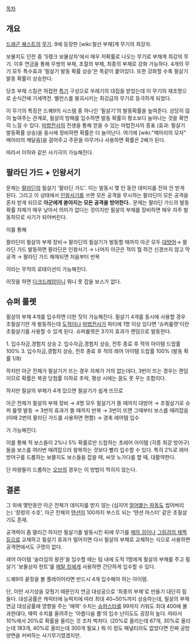 [[목차]]

== 개요 ==
[[드래곤 퀘스트]]의 [[무기]]. 9에 등장한 [wiki:철선 부채]계 무기의 최강자.

보물지도 던전 중 'S랭크 보물상자'에서 매우 저확률로 나오는 무기로 부채계 최강의 무기. 이후 연금을 통해 무쌍의 부채, 초절의 부채, 최종의 부채로 강화 가능하다. 4개의 무기 모두 특수효과 '필살기 발동 확률 상승'은 똑같이 붙어있다. 또한 강화할 수록 필살기 발동 확률이 상승한다.

당초 부채 스킬은 허접한 [[특기]] 구성으로 쑤레기의 대접을 받았는데 이 무기의 재조명으로 순식간에 기세역전. 밸런스를 붕괴시키는 최강급의 무기로 등극하게 되었다.

이 무기의 특징은 드퀘9의 시스템 중 하나인 '필살기'의 발동확률을 높여준다. 상당히 많이 높여주는 관계로, 필살의 방패를 입수하면 발동 확률이 평소보다 늘어나는 것을 확연히 느낄 수 있다. [[마법전사]]의 전생을 통해 얻을 수 있는 마법전사의 증표 (효과: 필살기 발동확률 상승)을 동시에 장비하면 확률은 더 늘어난다. 여기에  [wiki:"메아리의 모자" 메아리의 깨달음]을 걸어주고 주문을 아무거나 사용하면 확률은 2배가 된다.

따라서 이하와 같은 사기극이 가능해진다.

== 팔라딘 가드 + 인왕서기 ==
문제는 [[팔라딘]]의 필살기 '팔라딘 가드'. 이는 발동시 몇 턴 동안 데미지를 전혀 안 받게 된다. 그리고 이 상태에서 [[인왕서기]]를 쓰면 모든 공격을 무시하는 팔라딘이 모든 공격을 혼자 받게 되므로 '''아군에게 쏟아지는 모든 공격을 방어한다.'''. 문제는 팔라딘 가드의 발동확률 자체가 매우 낮아서 의미가 없다는 것이지만 필살의 부채를 장비하면 매우 자주 발동하므로 사기가 되어버린다.

이를 통해

팔라딘이 필살의 부채 장비→ 팔라딘의 필살기가 발동할 때까지 아군 모두 [[대방어]]→ 팔라딘 가드 발동하면 팔라딘은 인왕서기 → 나머지 아군은 적이 뭘 하건 신경쓰지 않고 막 공격 → 팔라딘 가드 해제되면 처음부터 반복

이라는 무적의 로테이션이 가능해진다.

이짓을 하면 [[다크드레암]]이니 뭐니 못 잡을 보스가 없다.

== 슈퍼 룰렛 ==
필살의 부채 4개를 입수하면 더한 짓이 가능해진다.
필살기 4개를 동시에 사용할 경우 초필살기란 게 발동하는데 [[도적]]이나 [[마법전사]]가 파티에 1명 이상 있다면 '슈퍼룰렛'이란 초필살기를 사용할 수 있게 된다. 슈퍼룰렛은 3가지 효과가 랜덤으로 발동한다.

1. 입수자금,경험치 상승
2. 입수자금,경험치 상승, 전투 종료 후 적의 아이템 드랍률 100%
3. 입수자금,경험치 상승, 전투 종료 후 적의 레어 아이템 드랍률 100% (발동 확률 1/8)

하지만 아군 전체가 필살기가 뜨는 경우 자체가 거의 없는데다, 3번이 뜨는 경우는 랜덤이므로 확률은 복권 당첨률 이하로 추락, 평상 시에는 꿈도 못 꾸는 조합이다.

하지만 필살의 부채가 4개 있으면 필살기가 쉽게 뜨므로

아군 전체가 필살의 부채 장비 → 4명 모두 필살기가 뜰 때까지 대방어 → 초필살기로 슈퍼 룰렛 발동 → 3번의 효과가 뜰 때까지 반복 → 3번이 뜨면 그때부터 보스를 때려잡음 (이때 2번의 팔라딘 가드를 사용하면 편함) → 경축 레어템 입수

가 가능해진다.

이를 통해 적 보스들이 2%나 5% 확률로만 드랍하는 초레어 아이템 (각종 최강 방어구)들을 보스를 여러번 때려잡으러 왕복하는 것보다 빨리 입수할 수 있다. 특히 2%로 레어 방어구를 드롭하는 보물지도 보스들을 잡을 때, 씨앗 노가다를 할 때, 대활약한다.

단 마왕들이 드롭하는 [[오브]]의 경우는 이 방법이 먹히지 않는다.

== 결론 ==
그 외에 몇턴동안 아군 전체가 데미지를 받지 않는 (심지어 [[얼어붙는 파동]]도 씹어버리는) '정령의 수호', 아군 전체의 [[텐션]]이 100까지 부스트 되는 '텐션 마스터' 같은 초필살기도 존재.

공격력이 좀 딸리긴 하지만 필살기를 발동시킨 뒤에 무기를 [[매의 검]]이나 [[그링검의 채찍]]등으로 교체하고 필살기 효과가 떨어지면 다시 필살의 부채로 교체하는 식으로 사용하면 공격면에서도 구멍이 없다.

레어 아이템 '슬라임의 왕관'을 입수할 때는 팀 내에 도적 1명에게 필살의 부채를 주고 필살기 '보물상자 헌트'를 [[메탈 킹]]에게 사용하면 간단하게 입수할 수 있다.

드퀘9의 끝장을 볼 플레이어라면 반드시 4개 입수해야 하는 아이템.

단, 이런 사기성을 갖췄기 때문인지 연금 대성공으로 '최종의 부채'로 만들기 대단히 힘들다. 대성공률은 캐릭터에 능력치에 따라 최대 40~50%까지 상승하는데, 필살의 부채 연금 대성공률에 영향을 주는 '매력' 수치는 [[슈퍼스타]]를 99까지 키워도 최대 400에 불과한데다, 매력 수치를 올려주는 '아름다움 풀'의 입수 난이도도 굉장히 높다. 따라서 10%에서 20%로 확률을 올리는 것 조차 벅차다. (20%로 올리는데 67개, 30%로 올리는데 183개, 40%로 올리는데 300개 필요.) 뭐 이 정도 패널티라도 없었다면 진짜 공방양면을 커버하는 사기무기였겠지만.

